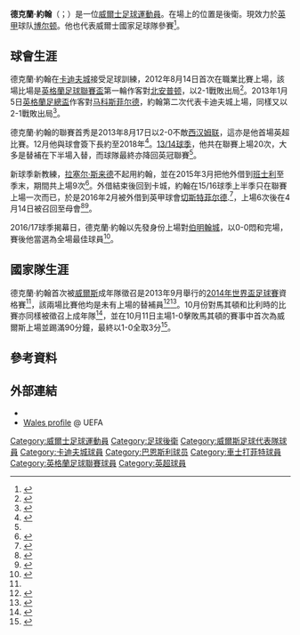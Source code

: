 {{noteta|G1=足球|G2=FAcup
|1=zh-hans:拉塞尔·斯来德; zh-hk:羅素·斯萊德;}}
{{Infobox football biography
| name           = 德克蘭·約翰<br>''Declan John''
| image          = Declan John 1.png
| image_size     = 200
| caption        = 2013年約翰為卡迪夫城發展隊上陣
| fullname       = Declan Christopher John<ref name="Professional retain list & free transfers 2012/13">{{Cite news
 |title       = Professional retain list & free transfers 2012/13
 |url         = http://www.football-league.co.uk/staticFiles/4e/bd/0,,10794~179534,00.pdf
 |publisher   = The Football League
 |format      = PDF
 |date        = 18 May 2013
 |page        = 11
 |accessdate  = 30 July 2013
 |deadurl     = yes
 |archiveurl  = https://web.archive.org/web/20140802074454/http://www.football-league.co.uk/staticFiles/4e/bd/0%2C%2C10794~179534%2C00.pdf
 |archivedate = 2014年8月2日
}}</ref>
| birth_date     = {{Birth date and age|1995|6|30|df=y}}
| birth_place    = [[威爾士|威爾士]][[梅瑟蒂德菲尔|梅瑟蒂德菲尔]]
| height         = {{height|ft=5|in=10}}
| position       = [[後衛_(足球)|後衛]]     
| currentclub    = [[博尔顿足球俱乐部|博尔顿]]
| clubnumber     = 3
| youthyears1    = 
| youthclubs1    = [[卡迪夫城足球俱乐部|卡迪夫城]]
| years1         = 2012–2017 
| clubs1         = [[卡迪夫城足球俱乐部|卡迪夫城]] 
| caps1          = 42
| goals1         = 0
| years2         = 2015  
| clubs2         = → [[巴恩斯利足球俱乐部|班士利]]
| caps2          = 9
| goals2         = 0
| years3         = 2016
| clubs3         = → [[切斯特菲尔德足球俱乐部|切斯特菲尔德]]
| caps3          = 6
| goals3         = 0
| years4         = 2017
| clubs4         = → [[流浪者足球俱樂部|格拉斯哥流浪]]
| caps4         = 12
| goals4        = 2
| years5         = 2017-2018
| clubs5         = [[流浪者足球俱樂部|格拉斯哥流浪]]
| caps5         = 14
| goals5        = 1
| years6 = 2018–2021     | clubs6 = [[斯旺西城足球俱樂部|斯旺西]]        | caps6 = 11 | goals6 = 0
| years7 = 2020      | clubs7 = → [[桑德兰足球俱乐部|桑德兰]] (外借)   | caps7 = 0  | goals7 = 0
| years8 = 2021     | clubs8 = → [[博尔顿足球俱乐部|博尔顿]] (外借)   | caps8 = 21  | goals8 = 2
| years9 = 2021–     | clubs9 = [[博尔顿足球俱乐部|博尔顿]]   | caps9 = 4  | goals9 = 0
| nationalyears1 = 2011–2012
| nationalteam1  = 威爾斯U17
| nationalcaps1  = 4
| nationalgoals1 = 0
| nationalyears2 = 2013–
| nationalteam2  = 威爾斯U19
| nationalcaps2  = 8
| nationalgoals2 = 1
| nationalyears3 = 2014–2016
| nationalteam3  = [[威爾斯21歲以下足球代表隊|威爾斯U21]]
| nationalcaps3  = 9
| nationalgoals3 = 0
| nationalyears4 = 2013–
| nationalteam4  = [[威爾斯足球代表隊|威爾斯]]
| nationalcaps4  = 7
| nationalgoals4 = 0
| pcupdate = 28 August 2021
| ntupdate = 20 March 2019
}}

'''德克蘭·約翰'''（{{lang-en|'''Declan John'''}}；{{bd|1995年|6月30日}}）是一位[[威爾士|威爾士]][[足球員|足球運動員]]。在場上的位置是後衛。現效力於[[英格蘭甲組足球聯賽|英甲]]球队[[博尔顿足球俱乐部|博尔顿]]。他也代表威爾士國家足球隊參賽<ref name="#1">{{cite news |url=http://www.bbc.co.uk/sport/0/football/23922411 |title=Bale wants to play for Wales in the World Cup qualifiers |date=2 September 2013 |work=BBC Sport |publisher=British Broadcast Corporation |accessdate=2 November 2013 |archive-date=2013-10-16 |archive-url=https://web.archive.org/web/20131016223213/http://www.bbc.co.uk/sport/0/football/23922411 |dead-url=no }}</ref>。

==球會生涯==
德克蘭·約翰在[[卡迪夫城足球俱乐部|卡迪夫城]]接受足球訓練，2012年8月14日首次在職業比賽上場，該場比場是[[英格蘭足球聯賽盃|英格蘭足球聯賽盃]]第一輪作客對[[北安普顿足球俱乐部|北安普顿]]，以2-1戰敗出局<ref>{{cite web |url=http://www.bbc.co.uk/sport/0/football/19159869 |title=Northampton 1-2 Cardiff |publisher=BBC |date=2012-08-14 |accessdate=2012-08-17 |archive-date=2012-08-17 |archive-url=https://web.archive.org/web/20120817003135/http://www.bbc.co.uk/sport/0/football/19159869 |dead-url=no }}</ref>。2013年1月5日[[英格蘭足總盃|英格蘭足總盃]]作客對[[马科斯菲尔德足球俱乐部|马科斯菲尔德]]，約翰第二次代表卡迪夫城上場，同樣又以2-1戰敗出局<ref>{{cite news|last1=Hughes|first1=Dewi|title=Macclesfield 2-1 Cardiff|url=http://www.bbc.co.uk/sport/0/football/20877003|accessdate=19 December 2015|publisher=BBC Sport|date=3 January 2013|archive-date=2016-01-20|archive-url=https://web.archive.org/web/20160120104048/http://www.bbc.co.uk/sport/0/football/20877003|dead-url=no}}</ref>。

德克蘭·約翰的聯賽首秀是2013年8月17日以2-0不敵[[西汉姆联足球俱乐部|西汉姆联]]，這亦是他首場英超比賽。12月他與球會簽下長約至2018年<ref>{{cite news |title=Cardiff City and Wales defender Declan John agrees new contract |url=http://www.bbc.co.uk/sport/football/25197093 |work=BBC Sport |date=3 December 2015 |accessdate=3 December 2015 |archive-date=2016-09-19 |archive-url=https://web.archive.org/web/20160919123136/http://www.bbc.co.uk/sport/football/25197093 |dead-url=no }}</ref>。[[2013–14賽季英格蘭超級聯賽|13/14球季]]，他共在聯賽上場20次，大多是替補在下半場入替，而球隊最終亦降回英冠聯賽<ref name=barns/>。

新球季新教練，[[拉塞尔·斯来德|拉塞尔·斯来德]]不起用約翰，並在2015年3月把他外借到[[巴恩斯利足球俱乐部|班士利]]至季末，期間共上場9次<ref name=barns>{{cite news|title=Barnsley sign Declan John on loan from Cardiff City|url=http://www.barnsleyfc.co.uk/news/article/barnsley-sign-declan-john-on-loan-from-cardiff-city-2318346.aspx|accessdate=19 December 2015|publisher=Barnsley F.C.|date=6 March 2015|archive-date=2016-05-29|archive-url=https://web.archive.org/web/20160529123030/http://www.barnsleyfc.co.uk/news/article/barnsley-sign-declan-john-on-loan-from-cardiff-city-2318346.aspx|dead-url=no}}</ref>。外借結束後回到卡城，約翰在15/16球季上半季只在聯賽上場一次而已，於是2016年2月被外借到英甲球會[[切斯特菲尔德足球俱乐部|切斯特菲尔德]].<ref>{{cite news |title=Jordan Slew and Declan John: Chesterfield sign duo |url=http://www.bbc.co.uk/sport/football/35606193 |work=BBC Sport |date=18 February 2016 |accessdate=18 February 2016 |archive-date=2017-01-06 |archive-url=https://web.archive.org/web/20170106175957/http://www.bbc.co.uk/sport/football/35606193 |dead-url=no }}</ref>，上場6次後在4月14日被召回至母會<ref>{{cite news |title=More to come from Declan John at Chesterfield, says Danny Wilson |url=http://www.derbyshiretimes.co.uk/sport/football/chesterfield-fc/more-to-come-from-declan-john-at-chesterfield-says-danny-wilson-1-7751133 |work=Derbyshire Times |date=25 February 2016 |accessdate=25 February 2016 |archive-date=2017-01-22 |archive-url=https://web.archive.org/web/20170122153944/http://www.derbyshiretimes.co.uk/sport/football/chesterfield-fc/more-to-come-from-declan-john-at-chesterfield-says-danny-wilson-1-7751133 |dead-url=no }}</ref><ref>{{cite news |title=Cardiff City recall Declan John as 'precaution' ahead of play-off run in |url=http://www.walesonline.co.uk/sport/football/football-news/cardiff-city-recall-declan-john-11185263 |work=Wales Online |date=14 April 2016 |accessdate=14 April 2016 |archive-date=2017-01-22 |archive-url=https://web.archive.org/web/20170122153426/http://www.walesonline.co.uk/sport/football/football-news/cardiff-city-recall-declan-john-11185263 |dead-url=no }}</ref>。

2016/17球季揭幕日，德克蘭·約翰以先發身份上場對[[伯明翰足球會|伯明翰城]]，以0-0悶和完場，賽後他當選為全場最佳球員<ref>{{cite news |title=Birmingham City 0–0 Cardiff City |url=http://www.bbc.co.uk/sport/football/36929866 |work=BBC Sport |date=6 August 2016 |accessdate=6 August 2016 |archive-date=2017-03-15 |archive-url=https://web.archive.org/web/20170315050214/http://www.bbc.co.uk/sport/football/36929866 |dead-url=no }}</ref>。

==國家隊生涯==
德克蘭·約翰首次被[[威爾斯足球代表隊|威爾斯]]成年隊徵召是2013年9月舉行的[[2014年世界盃足球賽|2014年世界盃足球賽]]資格賽<ref name="#1"/>，該兩場比賽他均是未有上場的替補員<ref>{{cite news |url=http://www.bbc.co.uk/sport/0/football/23964942 |title=Macedonia 2-1 Wales |date=6 September 2013 |work=BBC Sport |publisher=British Broadcast Corporation |accessdate=2 November 2013 |archive-date=2015-07-26 |archive-url=https://web.archive.org/web/20150726185223/http://www.bbc.co.uk/sport/0/football/23964942 |dead-url=no }}</ref><ref>{{cite news |url=http://www.bbc.co.uk/sport/0/football/24011041 |title=Wales 0-3 Serbia |date=10 September 2013 |work=BBC Sport |publisher=British Broadcast Corporation |accessdate=2 November 2013 |archive-date=2015-12-03 |archive-url=https://web.archive.org/web/20151203103822/http://www.bbc.co.uk/sport/0/football/24011041 |dead-url=no }}</ref>。10月份對馬其頓和比利時的比賽亦同樣被徵召上成年隊<ref>{{cite news |url=http://www.bbc.co.uk/sport/0/football/24381327 |title=Gareth Bale withdraws from Wales squad with thigh injury |date=3 October 2013 |work=BBC Sport |publisher=British Broadcast Corporation |accessdate=2 November 2013 |archive-date=2014-08-07 |archive-url=https://web.archive.org/web/20140807071531/http://www.bbc.co.uk/sport/0/football/24381327 |dead-url=no }}</ref>，並在10月11日主場1-0擊敗馬其頓的賽事中首次為威爾斯上場並踢滿90分鐘，最終以1-0全取3分<ref>{{cite news |url=http://www.bbc.co.uk/sport/0/football/24393705 |title=Wales 1-0 Macedonia |date=11 October 2013 |work=BBC Sport |publisher=British Broadcast Corporation |accessdate=2 November 2013 |archive-date=2013-12-07 |archive-url=https://web.archive.org/web/20131207070245/http://www.bbc.co.uk/sport/0/football/24393705 |dead-url=no }}</ref>。

==參考資料==
{{Reflist}}

==外部連結==
*{{soccerbase|66134}}
*[http://www.uefa.com/under17/season=2012/teams/player=250023220/index.html Wales profile] {{Wayback|url=http://www.uefa.com/under17/season=2012/teams/player=250023220/index.html |date=20140222152129 }} @ UEFA

{{保頓球員名單}}

{{DEFAULTSORT:John, Declan}}
[[Category:威爾士足球運動員|Category:威爾士足球運動員]]
[[Category:足球後衛|Category:足球後衛]]
[[Category:威爾斯足球代表隊球員|Category:威爾斯足球代表隊球員]]
[[Category:卡迪夫城球員|Category:卡迪夫城球員]]
[[Category:巴恩斯利球员|Category:巴恩斯利球员]]
[[Category:車士打菲特球員|Category:車士打菲特球員]]
[[Category:英格蘭足球聯賽球員|Category:英格蘭足球聯賽球員]]
[[Category:英超球員|Category:英超球員]]